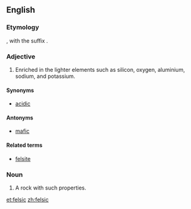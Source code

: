 ==English==

===Etymology===

{{blend|feldspar|silica}}, with the suffix {{term|-ic|lang=en}}.

===Adjective===
{{en-adj}}

# {{context|mineralogy|lang=en}} Enriched in the lighter elements such as silicon, oxygen, aluminium, sodium, and potassium.

====Synonyms====
* [[acidic]]

====Antonyms====
* [[mafic]]

====Related terms====
* [[felsite]]

===Noun===
{{en-noun}}

# A rock with such properties.

[[et:felsic]]
[[zh:felsic]]